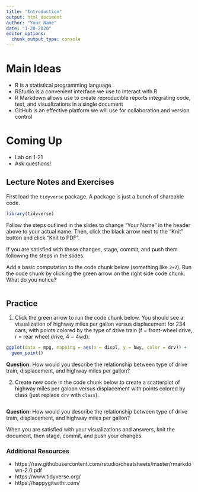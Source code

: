 ---
title: "Introduction"
output: html_document
author: "Your Name"
date: "1-20-2020"
editor_options: 
  chunk_output_type: console
---

# Main Ideas

- R is a statistical programming language
- RStudio is a convenient interface we use to interact with R
- R Markdown allows use to create reproducible reports integrating code, text, 
and visualizations in a single document
- GitHub is an effective platform we will use for collaboration and version 
control

# Coming Up

- Lab on 1-21
- Ask questions!

## Lecture Notes and Exercises

First load the `tidyverse` package. A package is just a bunch of shareable code.

```{r message = FALSE}
library(tidyverse)
```

Follow the steps outlined in the slides to change "Your Name" in the header 
above to your actual name. Then, click the black arrow next to the "Knit" 
button and click "Knit to PDF".

If you are satisfied with these changes, stage, commit, and push them following
the steps in the slides.

Add a basic computation to the code chunk below (something like `2+2`). Run the
code chunk by clicking the green arrow on the right side code chunk. What do you notice?

```{r first-code-chunk}
```

## Practice

(1) Click the green arrow to run the code chunk below. You should see a 
visualization of highway miles per gallon versus displacement for 234 cars, with
points colored by the type of drive train (f = front-wheel drive, r = rear 
wheel drive, 4 = 4wd).


```{r first-visual}
ggplot(data = mpg, mapping = aes(x = displ, y = hwy, color = drv)) + 
  geom_point()
```

**Question:** How would you describe the relationship between type of drive 
train, displacement, and highway miles per gallon?

(2) Create new code in the code chunk below to create a scatterplot of highway miles
per galoon versus displacement with points colored by class (just replace `drv`
with `class`).

```{r second-visual}
```

**Question:** How would you describe the relationship between type of drive 
train, displacement, and highway miles per gallon?

When you are satisfied with your visualizations and answers, knit the document, 
then stage, commit, and push your changes.

### Additional Resources

- https://raw.githubusercontent.com/rstudio/cheatsheets/master/rmarkdown-2.0.pdf
- https://www.tidyverse.org/
- https://happygitwithr.com/
